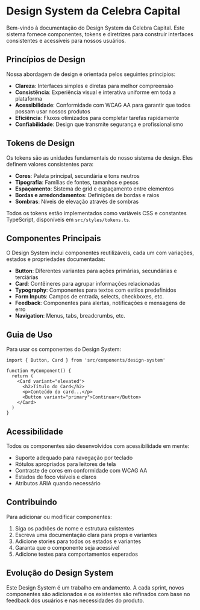 
<Meta title="Design System/Introdução" />

# Design System da Celebra Capital

Bem-vindo à documentação do Design System da Celebra Capital. Este sistema fornece componentes, tokens e diretrizes para construir interfaces consistentes e acessíveis para nossos usuários.

## Princípios de Design

Nossa abordagem de design é orientada pelos seguintes princípios:

- **Clareza**: Interfaces simples e diretas para melhor compreensão
- **Consistência**: Experiência visual e interativa uniforme em toda a plataforma
- **Acessibilidade**: Conformidade com WCAG AA para garantir que todos possam usar nossos produtos
- **Eficiência**: Fluxos otimizados para completar tarefas rapidamente
- **Confiabilidade**: Design que transmite segurança e profissionalismo

## Tokens de Design

Os tokens são as unidades fundamentais do nosso sistema de design. Eles definem valores consistentes para:

- **Cores**: Paleta principal, secundária e tons neutros
- **Tipografia**: Famílias de fontes, tamanhos e pesos
- **Espaçamento**: Sistema de grid e espaçamento entre elementos
- **Bordas e arredondamentos**: Definições de bordas e raios
- **Sombras**: Níveis de elevação através de sombras

Todos os tokens estão implementados como variáveis CSS e constantes TypeScript, disponíveis em `src/styles/tokens.ts`.

## Componentes Principais

O Design System inclui componentes reutilizáveis, cada um com variações, estados e propriedades documentadas:

- **Button**: Diferentes variantes para ações primárias, secundárias e terciárias
- **Card**: Contêineres para agrupar informações relacionadas
- **Typography**: Componentes para textos com estilos predefinidos
- **Form Inputs**: Campos de entrada, selects, checkboxes, etc.
- **Feedback**: Componentes para alertas, notificações e mensagens de erro
- **Navigation**: Menus, tabs, breadcrumbs, etc.

## Guia de Uso

Para usar os componentes do Design System:

```tsx
import { Button, Card } from 'src/components/design-system'

function MyComponent() {
  return (
    <Card variant="elevated">
      <h2>Título do Card</h2>
      <p>Conteúdo do card...</p>
      <Button variant="primary">Continuar</Button>
    </Card>
  )
}
```

## Acessibilidade

Todos os componentes são desenvolvidos com acessibilidade em mente:

- Suporte adequado para navegação por teclado
- Rótulos apropriados para leitores de tela
- Contraste de cores em conformidade com WCAG AA
- Estados de foco visíveis e claros
- Atributos ARIA quando necessário

## Contribuindo

Para adicionar ou modificar componentes:

1. Siga os padrões de nome e estrutura existentes
2. Escreva uma documentação clara para props e variantes
3. Adicione stories para todos os estados e variantes
4. Garanta que o componente seja acessível
5. Adicione testes para comportamentos esperados

## Evolução do Design System

Este Design System é um trabalho em andamento. A cada sprint, novos componentes são adicionados e os existentes são refinados com base no feedback dos usuários e nas necessidades do produto.
